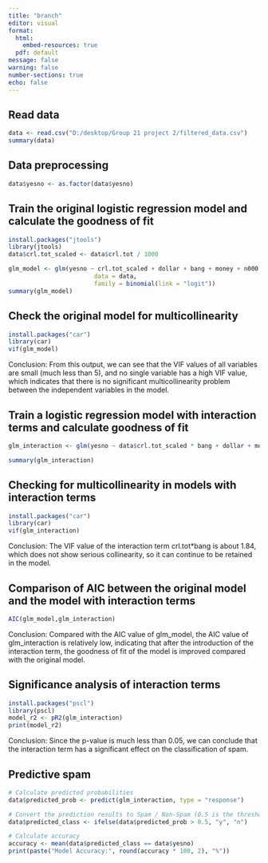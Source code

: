 ```yaml
---
title: "branch"
editor: visual
format:
  html:
    embed-resources: true
  pdf: default
message: false
warning: false
number-sections: true
echo: false
---
```


## Read data

```r
data <- read.csv("D:/desktop/Group 21 project 2/filtered_data.csv")
summary(data)
```

## Data preprocessing

```r
data$yesno <- as.factor(data$yesno)
```

## Train the original logistic regression model and calculate the goodness of fit

```r
install.packages("jtools")
library(jtools)
data$crl.tot_scaled <- data$crl.tot / 1000

glm_model <- glm(yesno ~ crl.tot_scaled + dollar + bang + money + n000 + make, 
                        data = data, 
                        family = binomial(link = "logit"))
summary(glm_model)
```

## Check the original model for multicollinearity

```r
install.packages("car")
library(car)
vif(glm_model)
```

Conclusion: From this output, we can see that the VIF values ​​of all variables are small (much less than 5), and no single variable has a high VIF value, which indicates that there is no significant multicollinearity problem between the independent variables in the model.

## Train a logistic regression model with interaction terms and calculate goodness of fit

```r
glm_interaction <- glm(yesno ~ data$crl.tot_scaled * bang + dollar + money + n000 + make, data = data, family = binomial)

summary(glm_interaction)
```

## Checking for multicollinearity in models with interaction terms

```r
install.packages("car")
library(car)
vif(glm_interaction)
```

Conclusion: The VIF value of the interaction term crl.tot\*bang is about 1.84, which does not show serious collinearity, so it can continue to be retained in the model.

## Comparison of AIC between the original model and the model with interaction terms

```r
AIC(glm_model,glm_interaction)
```

Conclusion: Compared with the AIC value of glm_model, the AIC value of glm_interaction is relatively low, indicating that after the introduction of the interaction term, the goodness of fit of the model is improved compared with the original model.

## Significance analysis of interaction terms

```r
install.packages("pscl")
library(pscl)
model_r2 <- pR2(glm_interaction)
print(model_r2)
```

Conclusion: Since the p-value is much less than 0.05, we can conclude that the interaction term has a significant effect on the classification of spam.

## Predictive spam

```r
# Calculate predicted probabilities
data$predicted_prob <- predict(glm_interaction, type = "response")

# Convert the prediction results to Spam / Non-Spam (0.5 is the threshold)
data$predicted_class <- ifelse(data$predicted_prob > 0.5, "y", "n")

# Calculate accuracy
accuracy <- mean(data$predicted_class == data$yesno)
print(paste("Model Accuracy:", round(accuracy * 100, 2), "%"))
```
